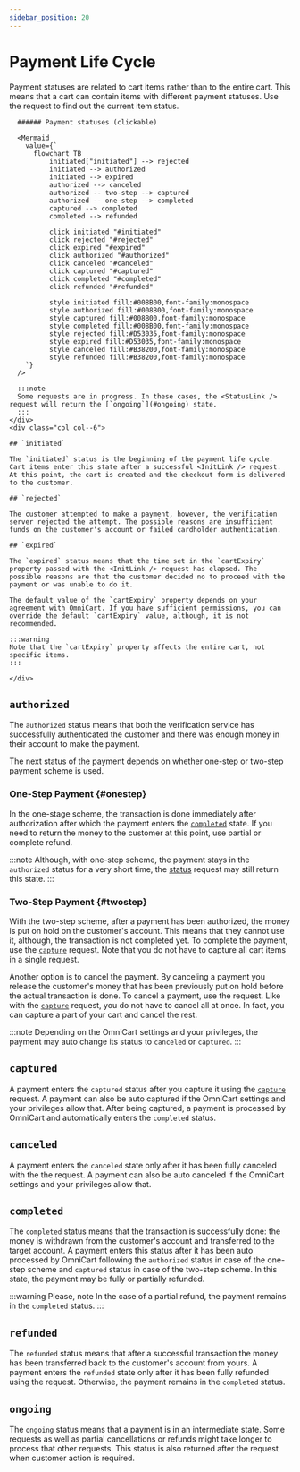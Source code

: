 ```yaml
---
sidebar_position: 20
---
```


# Payment Life Cycle

Payment statuses are related to cart items rather than to the entire cart. This means that a cart can contain items with different payment statuses. Use the <StatusLink /> request to find out the current item status.

<!-- general info, theat a cart goes through a life cycle etc. -->

<div class="container">
  <div class="row">
    <div class="col col--6">

      ###### Payment statuses (clickable)

      <Mermaid
        value={`
          flowchart TB
              initiated["initiated"] --> rejected
              initiated --> authorized
              initiated --> expired
              authorized --> canceled
              authorized -- two-step --> captured
              authorized -- one-step --> completed
              captured --> completed
              completed --> refunded
              
              click initiated "#initiated"
              click rejected "#rejected"
              click expired "#expired"
              click authorized "#authorized"
              click canceled "#canceled"
              click captured "#captured"
              click completed "#completed"
              click refunded "#refunded"

              style initiated fill:#008B00,font-family:monospace
              style authorized fill:#008B00,font-family:monospace
              style captured fill:#008B00,font-family:monospace
              style completed fill:#008B00,font-family:monospace
              style rejected fill:#D53035,font-family:monospace
              style expired fill:#D53035,font-family:monospace
              style canceled fill:#B38200,font-family:monospace
              style refunded fill:#B38200,font-family:monospace
        `}
      />

      :::note
      Some requests are in progress. In these cases, the <StatusLink /> request will return the [`ongoing`](#ongoing) state.
      :::
    </div>
    <div class="col col--6">

    ## `initiated`

    The `initiated` status is the beginning of the payment life cycle. Cart items enter this state after a successful <InitLink /> request. At this point, the cart is created and the checkout form is delivered to the customer.

    ## `rejected`
    
    The customer attempted to make a payment, however, the verification server rejected the attempt. The possible reasons are insufficient funds on the customer's account or failed cardholder authentication.

    ## `expired`

    The `expired` status means that the time set in the `cartExpiry` property passed with the <InitLink /> request has elapsed. The possible reasons are that the customer decided no to proceed with the payment or was unable to do it.

    The default value of the `cartExpiry` property depends on your agreement with OmniCart. If you have sufficient permissions, you can override the default `cartExpiry` value, although, it is not recommended.

    :::warning
    Note that the `cartExpiry` property affects the entire cart, not specific items.
    :::

    </div>
  </div>
</div>


## `authorized`

The `authorized` status means that both the verification service has successfully authenticated the customer and there was enough money in their account to make the payment.

The next status of the payment depends on whether one-step or two-step payment scheme is used.

### One-Step Payment {#onestep}

In the one-stage scheme, the transaction is done immediately after authorization after which the payment enters the [`completed`](#completed) state. If you need to return the money to the customer at this point, use partial or complete refund. <SeeCancelRefund />

:::note
Although, with one-step scheme, the payment stays in the `authorized` status for a very short time, the [status](/docs/api/15-status) request may still return this state.
:::

### Two-Step Payment {#twostep}

With the two-step scheme, after a payment has been authorized, the money is put on hold on the customer's account. This means that they cannot use it, although, the transaction is not completed yet. To complete the payment, use the [`capture`](/docs/api/30-capture) request. Note that you do not have to capture all cart items in a single request.

Another option is to cancel the payment. By canceling a payment you release the customer's money that has been previously put on hold before the actual transaction is done. To cancel a payment, use the <CancelLink /> request. Like with the [`capture`](/docs/api/30-capture) request, you do not have to cancel all at once. In fact, you can capture a part of your cart and cancel the rest. <SeeCancelRefund />

<!--
fully or partially
-->

:::note
Depending on the OmniCart settings and your privileges, the payment may auto change its status to `canceled` or `captured`.
:::

## `captured`

A payment enters the `captured` status after you capture it using the [`capture`](/docs/api/30-capture) request. A payment can also be auto captured if the OmniCart settings and your privileges allow that. After being captured, a payment is processed by OmniCart and automatically enters the `completed` status.

## `canceled`

A payment enters the `canceled` state only after it has been fully canceled with the the <CancelLink /> request. A payment can also be auto canceled if the OmniCart settings and your privileges allow that.

## `completed`

The `completed` status means that the transaction is successfully done: the money is withdrawn from the customer's account and transferred to the target account.  A payment enters this status after it has been auto processed by OmniCart following the `authorized` status in case of the one-step scheme and `captured` status in case of the two-step scheme. In this state, the payment may be fully or partially refunded. 

:::warning Please, note
In the case of a partial refund, the payment remains in the `completed` status. <SeeCancelRefund />
:::

## `refunded`

The `refunded` status means that after a successful transaction the money has been transferred back to the customer's account from yours. A payment enters the `refunded` state only after it has been fully refunded using the <RefundLink /> request. Otherwise, the payment remains in the `completed` status. <SeeCancelRefund />

## `ongoing`

The `ongoing` status means that a payment is in an intermediate state. Some <ModifyLink /> requests as well as partial cancellations or refunds might take longer to process that other requests. This status is also returned after the <InitLink /> request when customer action is required.

<!--import-->
